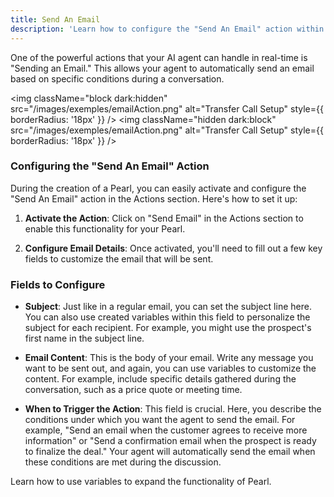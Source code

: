 ```yaml
---
title: Send An Email
description: 'Learn how to configure the "Send An Email" action within a Pearl, allowing your AI agent to send emails during a conversation.'
---
```



One of the powerful actions that your AI agent can handle in real-time is "Sending an Email." This allows your agent to automatically send an email based on specific conditions during a conversation.


<img
  className="block dark:hidden"
src="/images/exemples/emailAction.png"
  alt="Transfer Call Setup"
  style={{ borderRadius: '18px' }}
/>
<img
  className="hidden dark:block"
src="/images/exemples/emailAction.png"
  alt="Transfer Call Setup"
  style={{ borderRadius: '18px' }}
/>

### Configuring the "Send An Email" Action

During the creation of a Pearl, you can easily activate and configure the "Send An Email" action in the Actions section. Here's how to set it up:

1. **Activate the Action**: Click on "Send Email" in the Actions section to enable this functionality for your Pearl.

2. **Configure Email Details**: Once activated, you'll need to fill out a few key fields to customize the email that will be sent.

### Fields to Configure

- **Subject**: Just like in a regular email, you can set the subject line here. You can also use created variables within this field to personalize the subject for each recipient. For example, you might use the prospect's first name in the subject line.

- **Email Content**: This is the body of your email. Write any message you want to be sent out, and again, you can use variables to customize the content. For example, include specific details gathered during the conversation, such as a price quote or meeting time.

- **When to Trigger the Action**: This field is crucial. Here, you describe the conditions under which you want the agent to send the email. For example, "Send an email when the customer agrees to receive more information" or "Send a confirmation email when the prospect is ready to finalize the deal." Your agent will automatically send the email when these conditions are met during the discussion.

<CardGroup cols={1}>
  <Card
    title="Variables"
    icon="puzzle-piece"
    href="/pages/variables"
  >
    Learn how to use variables to expand the functionality of Pearl.
  </Card>
</CardGroup>

